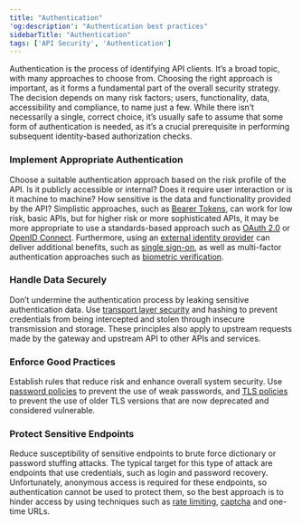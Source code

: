```yaml
---
title: "Authentication"
'og:description': "Authentication best practices"
sidebarTitle: "Authentication"
tags: ['API Security', 'Authentication']
---
```


Authentication is the process of identifying API clients. It’s a broad topic, with many approaches to choose from. Choosing the right approach is important, as it forms a fundamental part of the overall security strategy. The decision depends on many risk factors; users, functionality, data, accessibility and compliance, to name just a few. While there isn’t necessarily a single, correct choice, it’s usually safe to assume that some form of authentication is needed, as it’s a crucial prerequisite in performing subsequent identity-based authorization checks.

### Implement Appropriate Authentication

Choose a suitable authentication approach based on the risk profile of the API. Is it publicly accessible or internal? Does it require user interaction or is it machine to machine? How sensitive is the data and functionality provided by the API? Simplistic approaches, such as [Bearer Tokens](/5.5/basic-config-and-security/security/authentication-authorization/bearer-tokens), can work for low risk, basic APIs, but for higher risk or more sophisticated APIs, it may be more appropriate to use a standards-based approach such as [OAuth 2.0](/5.5/basic-config-and-security/security/authentication-authorization/oauth-2-0) or [OpenID Connect](/5.5/basic-config-and-security/security/authentication-authorization/openid-connect). Furthermore, using an [external identity provider](/5.5/basic-config-and-security/security/authentication-authorization/ext-oauth-middleware) can deliver additional benefits, such as [single sign-on](/5.5/advanced-configuration/integrate/sso), as well as multi-factor authentication approaches such as [biometric verification](https://www.okta.com/identity-101/biometrics-secure-authentication).

### Handle Data Securely

Don’t undermine the authentication process by leaking sensitive authentication data. Use [transport layer security](/5.5/basic-config-and-security/security/tls-and-ssl) and hashing to prevent credentials from being intercepted and stolen through insecure transmission and storage. These principles also apply to upstream requests made by the gateway and upstream API to other APIs and services.

### Enforce Good Practices

Establish rules that reduce risk and enhance overall system security. Use [password policies](/5.5/basic-config-and-security/security/password-policy) to prevent the use of weak passwords, and [TLS policies](/5.5/basic-config-and-security/security/tls-and-ssl#values-for-tls-versions) to prevent the use of older TLS versions that are now deprecated and considered vulnerable.

### Protect Sensitive Endpoints

Reduce susceptibility of sensitive endpoints to brute force dictionary or password stuffing attacks. The typical target for this type of attack are endpoints that use credentials, such as login and password recovery. Unfortunately, anonymous access is required for these endpoints, so authentication cannot be used to protect them, so the best approach is to hinder access by using techniques such as [rate limiting](/5.5/basic-config-and-security/control-limit-traffic/rate-limiting), [captcha](https://en.wikipedia.org/wiki/CAPTCHA) and one-time URLs.
